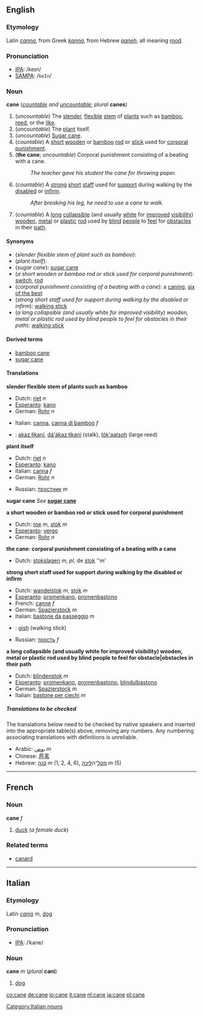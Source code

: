 ==English==
===Etymology===
Latin ''[[canna]]'', from Greek ''[[kanna]]'', from Hebrew ''[[qaneh]]'', all meaning [[rood]].

===Pronunciation===
*[[IPA]]: /keɪn/
*[[SAMPA]]: /<tt>keIn</tt>/

===Noun===
'''cane''' (''[[countable]] and [[uncountable]]; plural'' '''canes''')

#(''uncountable'') The [[slender]], [[flexible]] [[stem]] of [[plant]]s such as [[bamboo]], [[reed]], or the [[like]].
#(''uncountable'') The [[plant]] itself.
#(''uncountable'') [[Sugar cane]].
#(''countable'') A [[short]] [[wooden]] or [[bamboo]] [[rod]] or [[stick]] used for [[corporal punishment]].
#('''the cane'''; ''uncountable'') Corporal punishment consisting of a beating with a cane.
#:''The teacher gave his student the cane for throwing paper.''
#(''countable'') A [[strong]] [[short]] [[staff]] used for [[support]] during walking by the [[disabled]] or [[infirm]].
#:''After breaking his leg, he need to use a cane to walk.''
#(''countable'') A [[long]] [[collapsible]] (and usually [[white]] for [[improved]] [[visibility]]) [[wooden]], [[metal]] or [[plastic]] [[rod]] used by [[blind]] [[people]] to [[feel]] for [[obstacle|obstacles]] in their [[path]].

====Synonyms====
*(''slender flexible stem of plant such as bamboo''):
*(''plant itself''):
*(''sugar cane''): [[sugar cane]]
*(''a short wooden or bamboo rod or stick used for corporal punishment''): [[switch]], [[rod]]
*(''corporal punishment consisting of a beating with a cane''): a [[caning]], [[six of the best]]
*(''strong short staff used for support during walking by the disabled or infirm''): [[walking stick]]
*(''a long collapsible (and usually white for improved visibility) wooden, metal or plastic rod used by blind people to feel for obstacles in their path''): [[walking stick]]

====Derived terms====
*[[bamboo cane]]
*[[sugar cane]]

====Translations====

'''slender flexible stem of plants such as bamboo'''
{{top}}
*Dutch: [[riet]] ''n''
*[[Esperanto]]: [[kano]]
*German: [[Rohr]] ''n''
<!--Put translations for languages from A to I here-->
*Italian: [[canna]], [[canna di bamboo]] ''f'' 
{{mid}}
<!--Put translations for languages from J to Z here-->
*{{nv}}: [[akaz łikaní]], [[dá'ákaz łikaní]] (stalk), [[lók'aatsoh]] (large reed) 
{{bottom}}

'''plant itself'''
{{top}}
<!--Put translations for languages from A to I here-->
*Dutch: [[riet]] ''n''
*[[Esperanto]]: [[kano]]
*italian: [[canna]] ''f''
*German: [[Rohr]] ''n''
{{mid}}
<!--Put translations for languages from J to Z here-->
*Russian: [[тростник]] ''m''
{{bottom}}

'''sugar cane'''
''See'' '''[[sugar cane]]'''

'''a short wooden or bamboo rod or stick used for corporal punishment'''
{{top}}
<!--Put translations for languages from A to I here-->
*Dutch: [[roe]] ''m'', [[stok]] ''m''
*[[Esperanto]]: [[vergo]]
*German: [[Rohr]] ''n''
{{mid}}
<!--Put translations for languages from J to Z here-->
{{bottom}}

'''the cane: corporal punishment consisting of a beating with a cane'''
{{top}}
<!--Put translations for languages from A to I here-->
*Dutch: [[stokslagen]] ''m, pl'', de [[stok]] ''m' 
{{mid}}
<!--Put translations for languages from J to Z here-->
{{bottom}}

'''strong short staff used for support during walking by the disabled or infirm'''
{{top}}
<!--Put translations for languages from A to I here-->
*Dutch: [[wandelstok]] ''m'', [[stok]] ''m''
*[[Esperanto]]: [[promenkano]], [[promenbastono]]
*French: [[canne]] ''f''
*German: [[Spazierstock]] ''m''
*Italian: [[bastone da passeggio]] ''m''
{{mid}}
<!--Put translations for languages from J to Z here-->
*{{nv}}: [[gish]] (walking stick)
*Russian: [[трость]] ''f''
{{bottom}}

'''a long collapsible (and usually white for improved visibility) wooden, metal or plastic rod used by blind people to feel for obstacle|obstacles in their path'''
{{top}}
<!--Put translations for languages from A to I here-->
*Dutch: [[blindenstok]] ''m''
*[[Esperanto]]: [[promenkano]], [[promenbastono]], [[blindulbastono]]
*German: [[Spazierstock]] ''m''
*Italian: [[bastone per ciechi]] ''m''
{{mid}}
<!--Put translations for languages from J to Z here-->
{{bottom}}

=====Translations to be checked=====
<!--Remove this section once all of the translations below have been moved into the tables above.-->
{{checktrans}}
The translations below need to be checked by native speakers and inserted into the appropriate table(s) above, removing any numbers.  Any numbering associating translations with definitions is unreliable.

*Arabic: [[بوص]] ''m''
*Chinese: [[芦苇]] 
*Hebrew: [[קנה]] ''m'' (1, 2, 4, 6), [[ מקל]]־ה[[ליכה]] ''m'' (5)


----
==French==
===Noun===
'''cane''' ''f''

#[[duck]] (''a female duck'')

===Related terms===
*[[canard]]

----
==Italian==
===Etymology===
Latin ''[[canis]]'' ''m'', [[dog]]

===Pronunciation===
*[[w:IPA|IPA]]: /ˈkane/

===Noun===
'''cane''' ''m'' (''plural'' '''cani''')

#[[dog]]
[[Category:Italian nouns]]
[[co:cane]]
[[de:cane]]
[[io:cane]]
[[it:cane]]
[[nl:cane]]
[[ja:cane]]
[[pl:cane]]